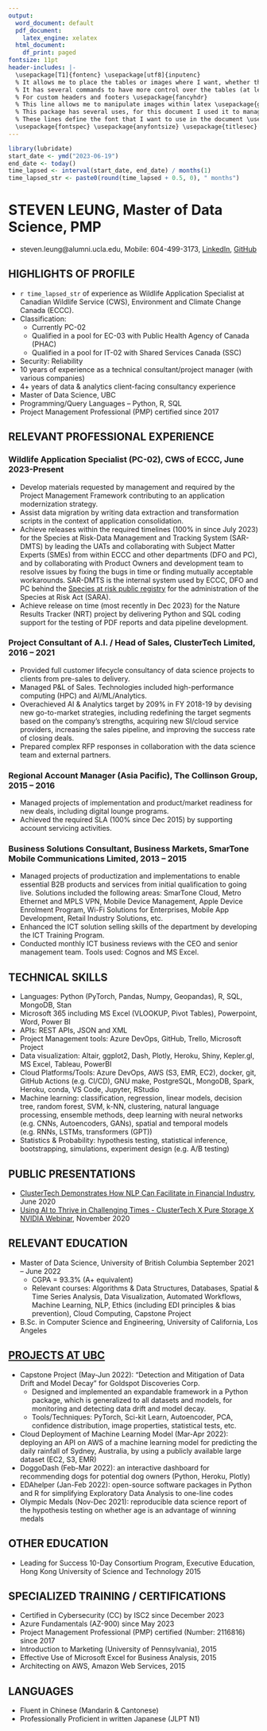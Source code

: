 ```yaml
---
output:
  word_document: default
  pdf_document:
    latex_engine: xelatex
  html_document:
    df_print: paged
fontsize: 11pt
header-includes: |-
  \usepackage[T1]{fontenc} \usepackage[utf8]{inputenc}
  % It allows me to place the tables or images where I want, whether there is space or not \usepackage{float}
  % It has several commands to have more control over the tables (at least I use it for this) \usepackage{array}
  % For custom headers and footers \usepackage{fancyhdr}
  % This line allows me to manipulate images within latex \usepackage{graphicx}
  % This package has several uses, for this document I used it to manage hyperlinks and introduce metadata to the document \usepackage{hyperref}
  % These lines define the font that I want to use in the document \usepackage{helvet} \renewcommand{\familydefault}{\sfdefault}
  \usepackage{fontspec} \usepackage{anyfontsize} \usepackage{titlesec} \newfontfamily\headingfont{Arial} \titleformat{\section}{\headingfont\Large\bfseries}{\thesection}{1em}{} \usepackage{relsize}
---
```

\fontspec{Arial}
```r
library(lubridate)
start_date <- ymd("2023-06-19")
end_date <- today()
time_lapsed <- interval(start_date, end_date) / months(1)
time_lapsed_str <- paste0(round(time_lapsed + 0.5, 0), " months")
```
# STEVEN LEUNG, Master of Data Science, PMP
- steven.leung@alumni.ucla.edu, Mobile: 604-499-3173, [LinkedIn](www.linkedin.com/in/stevenleung08), [GitHub](stevenleung2018.github.io)

\relsize{-2}
## HIGHLIGHTS OF PROFILE
- `r time_lapsed_str` of experience as Wildlife Application Specialist at Canadian Wildlife Service (CWS), Environment and Climate Change Canada (ECCC).
- Classification:
  - Currently PC-02
  - Qualified in a pool for EC-03 with Public Health Agency of Canada (PHAC)
  - Qualified in a pool for IT-02 with Shared Services Canada (SSC)
- Security: Reliability
- 10 years of experience as a technical consultant/project manager (with various companies)
- 4+ years of data & analytics client-facing consultancy experience
- Master of Data Science, UBC
- Programming/Query Languages – Python, R, SQL
- Project Management Professional (PMP) certified since 2017

## RELEVANT PROFESSIONAL EXPERIENCE
### Wildlife Application Specialist (PC-02), CWS of ECCC, June 2023-Present
- Develop materials requested by management and required by the Project Management Framework contributing to an application modernization strategy.
- Assist data migration by writing data extraction and transformation scripts in the context of application consolidation.
- Achieve releases within the required timelines (100% in since July 2023) for the Species at Risk-Data Management and Tracking System (SAR-DMTS) by leading the UATs and collaborating with Subject Matter Experts (SMEs) from within ECCC and other departments (DFO and PC), and by collaborating with Product Owners and development team to resolve issues by fixing the bugs in time or finding mutually acceptable workarounds.  SAR-DMTS is the internal system used by ECCC, DFO and PC behind the [Species at risk public registry](https://www.canada.ca/en/environment-climate-change/services/species-risk-public-registry.html) for the administration of the Species at Risk Act (SARA).
- Achieve release on time (most recently in Dec 2023) for the Nature Results Tracker (NRT) project by delivering Python and SQL coding support for the testing of PDF reports and data pipeline development. 
 
### Project Consultant of A.I. / Head of Sales, ClusterTech Limited, 2016 – 2021
- Provided full customer lifecycle consultancy of data science projects to clients from pre-sales to delivery.  
- Managed P&L of Sales.  Technologies included high-performance computing (HPC) and AI/ML/Analytics.
- Overachieved AI & Analytics target by 209% in FY 2018-19 by devising new go-to-market strategies, including redefining the target segments based on the company’s strengths, acquiring new SI/cloud service providers, increasing the sales pipeline, and improving the success rate of closing deals.
- Prepared complex RFP responses in collaboration with the data science team and external partners. 

### Regional Account Manager (Asia Pacific), The Collinson Group, 2015 – 2016
- Managed projects of implementation and product/market readiness for new deals, including digital lounge programs.
- Achieved the required SLA (100% since Dec 2015) by supporting account servicing activities.

### Business Solutions Consultant, Business Markets, SmarTone Mobile Communications Limited,	2013 – 2015
- Managed projects of productization and implementations to enable essential B2B products and services from initial qualification to going live. Solutions included the following areas: SmarTone Cloud, Metro Ethernet and MPLS VPN, Mobile Device Management, Apple Device Enrolment Program, Wi-Fi Solutions for Enterprises, Mobile App Development, Retail Industry Solutions, etc.
- Enhanced the ICT solution selling skills of the department by developing the ICT Training Program.
- Conducted monthly ICT business reviews with the CEO and senior management team. Tools used: Cognos and MS Excel.

## TECHNICAL SKILLS
- Languages: Python (PyTorch, Pandas, Numpy, Geopandas), R, SQL, MongoDB, Stan
- Microsoft 365 including MS Excel (VLOOKUP, Pivot Tables), Powerpoint, Word, Power BI
- APIs: REST APIs, JSON and XML
- Project Management tools: Azure DevOps, GitHub, Trello, Microsoft Project
- Data visualization: Altair, ggplot2, Dash, Plotly, Heroku, Shiny, Kepler.gl, MS Excel, Tableau, PowerBI
- Cloud Platforms/Tools: Azure DevOps, AWS (S3, EMR, EC2), docker, git, GitHub Actions (e.g. CI/CD), GNU make, PostgreSQL, MongoDB, Spark, Heroku, conda, VS Code, Jupyter, RStudio
- Machine learning: classification, regression, linear models, decision tree, random forest, SVM, k-NN, clustering, natural language processing, ensemble methods, deep learning with neural networks (e.g. CNNs, Autoencoders, GANs), spatial and temporal models (e.g. RNNs, LSTMs, transformers (GPT))
- Statistics & Probability: hypothesis testing, statistical inference, bootstrapping, simulations, experiment design (e.g. A/B testing)

## PUBLIC PRESENTATIONS
- [ClusterTech Demonstrates How NLP Can Facilitate in Financial Industry](https://www.youtube.com/watch?v=o7gcxLfbv0Y),	June 2020
- [Using AI to Thrive in Challenging Times - ClusterTech X Pure Storage X NVIDIA Webinar](https://www.youtube.com/watch?v=HnlXPvLIXR0),	November 2020

## RELEVANT EDUCATION
- Master of Data Science, University of British Columbia	September 2021 – June 2022
  - CGPA = 93.3% (A+ equivalent)
  - Relevant courses: Algorithms & Data Structures, Databases, Spatial & Time Series Analysis, Data Visualization, Automated Workflows, Machine Learning, NLP, Ethics (including EDI principles & bias prevention), Cloud Computing, Capstone Project
- B.Sc. in Computer Science and Engineering, University of California, Los Angeles

## [PROJECTS AT UBC](stevenleung2018.github.io)
- Capstone Project (May-Jun 2022): “Detection and Mitigation of Data Drift and Model Decay” for Goldspot Discoveries Corp.
  - Designed and implemented an expandable framework in a Python package, which is generalized to all datasets and models, for monitoring and detecting data drift and model decay.
  - Tools/Techniques: PyTorch, Sci-kit Learn, Autoencoder, PCA, confidence distribution, image properties, statistical tests, etc.
- Cloud Deployment of Machine Learning Model (Mar-Apr 2022): deploying an API on AWS of a machine learning model for predicting the daily rainfall of Sydney, Australia, by using a publicly available large dataset (EC2, S3, EMR)
- DoggoDash (Feb-Mar 2022): an interactive dashboard for recommending dogs for potential dog owners (Python, Heroku, Plotly)
- EDAhelper (Jan-Feb 2022): open-source software packages in Python and R for simplifying Exploratory Data Analysis to one-line codes
- Olympic Medals (Nov-Dec 2021): reproducible data science report of the hypothesis testing on whether age is an advantage of winning medals

## OTHER EDUCATION
- Leading for Success 10-Day Consortium Program, Executive Education, Hong Kong University of Science and Technology	2015

## SPECIALIZED TRAINING / CERTIFICATIONS
- Certified in Cybersecurity (CC) by ISC2 since December 2023
- Azure Fundamentals (AZ-900) since May 2023 
- Project Management Professional (PMP) certified (Number: 2116816)	since 2017
- Introduction to Marketing (University of Pennsylvania), 2015
- Effective Use of Microsoft Excel for Business Analysis, 2015
- Architecting on AWS, Amazon Web Services, 2015

## LANGUAGES
- Fluent in Chinese (Mandarin & Cantonese)
- Professionally Proficient in written Japanese (JLPT N1)
